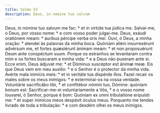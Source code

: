 ```yaml
---
title: Salmo 53
description: Deus, in nomine tuo salvum
---
```


<div class="side-by-side not-content">
  <span class="text-justify">
    Deus, in nómine tuo salvum me fac: * et in virtúte tua júdica me.
  </span>
  <span class="text-justify">
    Salvai-me, ó Deus, por vosso nome: * e com vosso poder julgai-me.
  </span>
  <span class="text-justify">
    Deus, exáudi oratiónem meam: * áuribus pércipe verba oris mei.
  </span>
  <span class="text-justify">
    Ouvi, ó Deus, a minha oração: * atendei às palavras da minha boca.
  </span>
  <span class="text-justify">
    Quóniam aliéni insurrexérunt advérsum me, et fortes quæsiérunt ánimam meam:
    * et non proposuérunt Deum ante conspéctum suum.
  </span>
  <span class="text-justify">
    Porque os estranhos se levantaram contra mim e os fortes buscaram a minha
    vida: * e a Deus não puseram ante si.
  </span>
  <span class="text-justify">
    Ecce enim, Deus ádjuvat me: * et Dóminus suscéptor est ánimæ meæ.
  </span>
  <span class="text-justify">
    Eis que Deus vem em meu auxílio: * e o Senhor é o protector da minha vida.
  </span>
  <span class="text-justify">
    Avérte mala inimícis meis: * et in veritáte tua dispérde illos.
  </span>
  <span class="text-justify">
    Fazei recair os males sobre os meus inimigos: * e exterminai-os na vossa
    verdade.
  </span>
  <span class="text-justify">
    Voluntárie sacrificábo tibi, * et confitébor nómini tuo, Dómine: quóniam
    bonum est:
  </span>
  <span class="text-justify">
    Sacrificar-me-ei voluntariamente a Vós, * e o vosso nome louvarei, ó Senhor,
    porque é bom:
  </span>
  <span class="text-justify">
    Quóniam ex omni tribulatióne eripuísti me: * et super inimícos meos despéxit
    óculus meus.
  </span>
  <span class="text-justify">
    Porquanto me tendes livrado de toda a tribulação: * e com desdém olhei os
    meus inimigos.
  </span>
</div>
